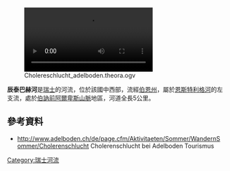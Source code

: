 {{No footnotes|time=2021-01-13T02:14:03+00:00}}
{{Coord|46.51623|N|7.58415|E|display=title}}
[[Image:Cholereschlucht_adelboden.theora.ogv|right]]

'''辰泰巴赫河'''是[[瑞士|瑞士]]的河流，位於該國中西部，流經[[伯恩州|伯恩州]]，屬於[[恩斯特利格河|恩斯特利格河]]的左支流，處於[[伯訥前阿爾卑斯山脈|伯訥前阿爾卑斯山脈]]地區，河道全長5公里。

==參考資料==
* http://www.adelboden.ch/de/page.cfm/Aktivitaeten/Sommer/WandernSommer/Cholerenschlucht Cholerenschlucht bei Adelboden Tourismus

{{Switzerland-geo-stub}}
[[Category:瑞士河流|Category:瑞士河流]]